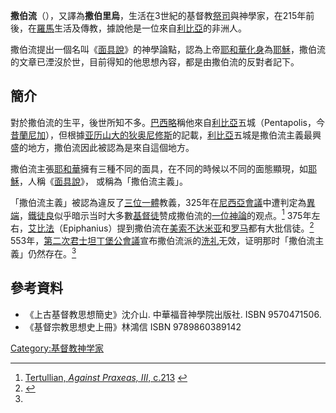 '''撒伯流'''（{{lang-en|Sabellius}}），又譯為'''撒伯里烏'''，生活在3世紀的基督教[[祭司|祭司]]與神學家，在215年前後，在[[羅馬|羅馬]]生活及傳教，據說他是一位來自[[利比亞|利比亞]]的非洲人。

撒伯流提出一個名叫《[[面具說|面具說]]》的神學論點，認為上帝[[耶和華|耶和華]][[化身|化身]]為[[耶穌|耶穌]]，撒伯流的文章已湮沒於世，目前得知的他思想內容，都是由撒伯流的反對者記下。

==簡介==
對於撒伯流的生平，後世所知不多。[[該撒利亞的巴西流|巴西略]]稱他來自[[利比亞|利比亞]]五城（Pentapolis，今[[昔蘭尼加|昔蘭尼加]]），但根據[[亚历山大的狄奥尼修斯|亚历山大的狄奥尼修斯]]的記載，[[利比亞|利比亞]]五城是撒伯流主義最興盛的地方，撒伯流因此被認為是來自這個地方。

撒伯流主張[[耶和華|耶和華]]擁有三種不同的面具，在不同的時候以不同的面態顯現，如[[耶穌|耶穌]]，人稱《[[面具說|面具說]]》， 或稱為「撒伯流主義」。

「撒伯流主義」被認為違反了[[三位一體|三位一體]]教義，325年在[[尼西亞會議|尼西亞會議]]中遭判定為[[異端|異端]]，[[鐵徒良|鐵徒良]]似乎暗示当时大多數[[基督徒|基督徒]]赞成撒伯流的[[一位神論|一位神論]]的观点。<ref>[http://christiandefense.com/Tertullian.Prax.htm#3 Tertullian, ''Against Praxeas, III'', c.213] {{Wayback|url=http://christiandefense.com/Tertullian.Prax.htm |date=20080704081318 }}</ref> 375年左右，[[艾比法|艾比法]]（Epiphanius）提到撒伯流在[[美索不达米亚|美索不达米亚]]和[[罗马|罗马]]都有大批信徒。<ref name="BRCE">{{Cite web |url=http://books.google.com/books?id=XKo3AAAAMAAJ&pg=RA1-PA38&lpg=RA1-PA38&dq=epiphanius+haeres&source=web&ots=IC_2T0PoRH&sig=fVpckXrkX-aMBMnnyW8tW6pdpSg#PRA1-PA35,M1 |title=''Views of Sabellius'',The Biblical Repository and Classical Review, American Biblical Repository |access-date=2008-02-25 |archive-date=2012-11-12 |archive-url=https://web.archive.org/web/20121112191016/http://books.google.com/books?id=XKo3AAAAMAAJ&pg=RA1-PA38&lpg=RA1-PA38&dq=epiphanius+haeres&source=web&ots=IC_2T0PoRH&sig=fVpckXrkX-aMBMnnyW8tW6pdpSg#PRA1-PA35,M1 |dead-url=no }}</ref> 553年，[[第二次君士坦丁堡公會議|第二次君士坦丁堡公會議]]宣布撒伯流派的[[洗礼|洗礼]]无效，证明那时「撒伯流主義」仍然存在。<ref name ="BRCE"/>  

==參考資料==
*《上古基督教思想簡史》沈介山. 中華福音神學院出版社. ISBN 9570471506. 
*《基督宗教思想史上冊》林鴻信 ISBN 9789860389142

{{Authority control}}
{{DEFAULTSORT:Sabellius}}
[[Category:基督教神学家|Category:基督教神学家]]